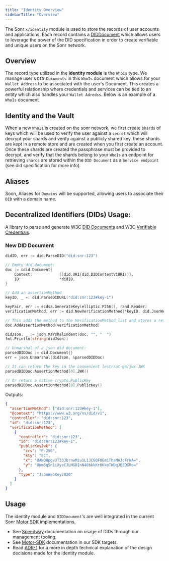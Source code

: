 ```yaml
---
title: "Identity Overview"
sidebarTitle: "Overview"
---
```


The Sonr `x/identity` module is used to store the records of user accounts and applications. Each record contains a [DIDDocument](https://www.w3.org/TR/did-core/) which allows users to leverage the power of the DID specification in order to create verifiable and unique users on the Sonr network.

## Overview

The record type utilized in the **identity module** is the `WhoIs` type. We manage user's `DID Documents` in this `WhoIs` document which allows for your `Wallet Address` to be associated with the user's Document. This creates a powerful relationship where credentials and services can be tied to an entity which also handles your `Wallet Adredss`. Below is an example of a `WhoIs` document

## Identity and the Vault

When a new `WhoIs` is created on the sonr network, we first create `shards` of keys which will be used to verify the user against a `secret` which will decrypt your shards and verify against a publicly shared key. these shards are kept in a remote store and are created when you first create an account. Once these shards are created the passphrase must be provided to decrypt, and verify that the shards belong to your `WhoIs` an endpoint for retrieving `shards` are stored within the `DID Document` as a `Service endpoint` (see did specification for more info).

## Aliases

Soon, Aliases for `Domains` will be supported, allowing users to associate their `DID` with a domain name.

## Decentralized Identifiers (DIDs) Usage:

A library to parse and generate W3C [DID Documents](https://www.w3.org/TR/did-core/) and W3C [Verifiable Credentials](https://www.w3.org/TR/vc-data-model/).

### New DID Document

```go
didID, err := did.ParseDID("did:snr:123")

// Empty did document:
doc := &did.Document{
    Context:            []did.URI{did.DIDContextV1URI()},
    ID:                 *didID,
}

// Add an assertionMethod
keyID, _ =: did.ParseDIDURL("did:snr:123#key-1")

keyPair, err := ecdsa.GenerateKey(elliptic.P256(), rand.Reader)
verificationMethod, err := did.NewVerificationMethod(*keyID, did.JsonWebKey2020, did.DID{}, keyPair.Public())

// This adds the method to the VerificationMethod list and stores a reference to the assertion list
doc.AddAssertionMethod(verificationMethod)

didJson, _ := json.MarshalIndent(doc, "", "  ")
fmt.Println(string(didJson))

// Unmarshal of a json did document:
parsedDIDDoc := did.Document{}
err = json.Unmarshal(didJson, &parsedDIDDoc)

// It can return the key in the convenient lestrrat-go/jwx JWK
parsedDIDDoc.AssertionMethod[0].JWK()

// Or return a native crypto.PublicKey
parsedDIDDoc.AssertionMethod[0].PublicKey()

```

Outputs:

```json
{
  "assertionMethod": ["did:snr:123#key-1"],
  "@context": "https://www.w3.org/ns/did/v1",
  "controller": "did:snr:123",
  "id": "did:snr:123",
  "verificationMethod": [
    {
      "controller": "did:snr:123",
      "id": "did:snr:123#key-1",
      "publicKeyJwk": {
        "crv": "P-256",
        "kty": "EC",
        "x": "UANQ8pgvJT33JbrnwMiu1L1JCGQFOEm1ThaNAJcFrWA=",
        "y": "UWm6q5n1iXyeCJLMGDInN40bkkKr8KkoTWDqJBZQXRo="
      },
      "type": "JsonWebKey2020"
    }
  ]
}
```

## Usage

The identity module and `DIDDocument`'s are well integrated in the current Sonr [Motor SDK](/docs/guides/setup.mdx) implementations.

- See [Speedway](/docs/tools/speedway/cli.mdx) documentation on usage of DIDs through our management tooling.
- See [Motor-SDK](/docs/guides/auth/register.mdx) documentation in our SDK targets.
- Read [ADR-1](https://github.com/sonr-io/sonr/blob/dev/docs/architecture/1.md) for a more in depth technical explanation of the design decisions made for the identity module.
